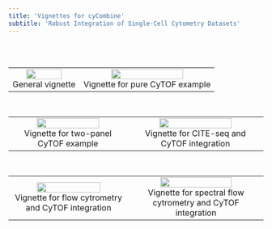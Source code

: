 ```yaml
---
title: 'Vignettes for cyCombine'
subtitle: 'Robust Integration of Single-Cell Cytometry Datasets'
---
```


<br>
<br>
<table style="width:100%">
<tr>

<td><center>[![](images/cyCombine/cyCombine.png){ width=75% }](https://htmlpreview.github.io/?https://github.com/shdam/cyCombine/blob/master/vignettes/cyCombine.html)<br>General vignette</center></td>
    
<td><center>[![](images/cyCombine/CyTOF.png){ width=75% }](https://htmlpreview.github.io/?https://github.com/shdam/cyCombine/blob/master/vignettes/CyTOF_1panel.html)<br>Vignette for pure CyTOF example</center></td>

</tr>
</table>
<br>

<table style="width:100%">
<tr>

<td><center>[![](images/cyCombine/CyTOF2.png){ width=75% }](https://htmlpreview.github.io/?https://github.com/shdam/cyCombine/blob/master/vignettes/CyTOF_2panels.html)<br>Vignette for two-panel CyTOF example</center></td>
    
<td><center>[![](images/cyCombine/CITEseq.png){ width=75% }](https://htmlpreview.github.io/?https://github.com/shdam/cyCombine/blob/master/vignettes/CITEseq_CyTOF.html)<br>Vignette for CITE-seq and CyTOF integration</center></td>

</tr>
</table>
<br>


<table style="width:100%">
<tr>

<td><center>[![](images/cyCombine/Flow1.png){ width=75% }](https://htmlpreview.github.io/?https://github.com/shdam/cyCombine/blob/master/vignettes/Flow_CyTOF.html)<br>Vignette for flow cytrometry and CyTOF integration</center></td>
    
<td><center>[![](images/cyCombine/Flow2.png){ width=75% }](https://htmlpreview.github.io/?https://github.com/shdam/cyCombine/blob/master/vignettes/Spectralflow_CyTOF.html)<br>Vignette for spectral flow cytrometry and CyTOF integration</center></td>

</tr>
</table>
